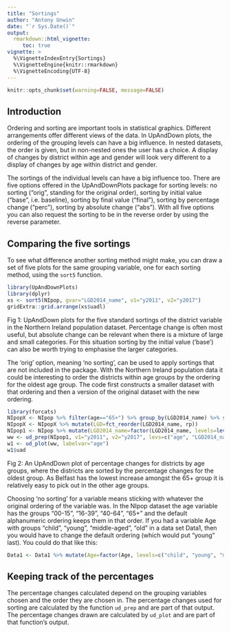 ```yaml
---
title: "Sortings"
author: "Antony Unwin"
date: "`r Sys.Date()`"
output:
  rmarkdown::html_vignette:
     toc: true
vignette: >
  %\VignetteIndexEntry{Sortings}
  %\VignetteEngine{knitr::rmarkdown}
  %\VignetteEncoding{UTF-8}
---
```



```r
knitr::opts_chunk$set(warning=FALSE, message=FALSE)
```


## Introduction

Ordering and sorting are important tools in statistical graphics.  Different arrangements offer different views of the data.  In UpAndDown plots, the ordering of the grouping levels can have a big influence.  In nested datasets, the order is given, but in non-nested ones the user has a choice.  A display of changes by district within age and gender will look very different to a display of changes by age within district and gender.

The sortings of the individual levels can have a big influence too.  There are five options offered in the UpAndDownPlots package for sorting levels: no sorting ("orig", standing for the original order), sorting by initial value ("base", i.e. baseline), sorting by final value ("final"), sorting by percentage change ("perc"), sorting by absolute change ("abs").  With all five options you can also request the sorting to be in the reverse order by using the reverse parameter.

## Comparing the five sortings

To see what difference another sorting method might make, you can draw a set of five plots for the same grouping variable, one for each sorting method, using the `sort5` function.

```r
library(UpAndDownPlots)
library(dplyr)
xs <- sort5(NIpop, gvar="LGD2014_name", v1="y2011", v2="y2017")
gridExtra::grid.arrange(xs$uadl)
```

Fig 1: UpAndDown plots for the five standard sortings of the district variable in the Northern Ireland population dataset.  Percentage change is often most useful, but absolute change can be relevant when there is a mixture of large and small categories.  For this situation sorting by the initial value ('base') can also be worth trying to emphasise the larger categories.

The 'orig' option, meaning 'no sorting', can be used to apply sortings that are not included in the package.  With the Northern Ireland population data it could be interesting to order the districts within age groups by the ordering for the oldest age group.  The code first constructs a smaller dataset with that ordering and then a version of the original dataset with the new ordering.

```r
library(forcats)
NIpopX <- NIpop %>% filter(age=="65+") %>% group_by(LGD2014_name) %>% summarise(s11=sum(y2011), s17=sum(y2017), rp=s17/s11-1)
NIpopX <- NIpopX %>% mutate(LGD=fct_reorder(LGD2014_name, rp))
NIpop1 <- NIpop %>% mutate(LGD2014_name=factor(LGD2014_name, levels=levels(NIpopX$LGD)))
ww <- ud_prep(NIpop1, v1="y2011", v2="y2017", levs=c("age", "LGD2014_name"), sortLev=c("orig", "orig"))
w1 <- ud_plot(ww, labelvar="age")
w1$uad
```

Fig 2: An UpAndDown plot of percentage changes for districts by age groups, where the districts are sorted by the percentage changes for the oldest group.  As Belfast has the lowest increase amongst the 65+ group it is relatively easy to pick out in the other age groups.

Choosing 'no sorting' for a variable means sticking with whatever the original ordering of the variable was.  In the NIpop dataset the age variable has the groups "00-15", "16-39", "40-64", "65+" and the default alphanumeric ordering keeps them in that order.  If you had a variable Age with groups "child", "young", "middle-aged", "old" in a data set Data1, then you would have to change the default ordering (which would put "young" last).  You could do that like this:

```r
Data1 <- Data1 %>% mutate(Age=factor(Age, levels=c("child", "young", "middle-aged", "old")))
```

## Keeping track of the percentages

The percentage changes calculated depend on the grouping variables chosen and the order they are chosen in.  The percentage changes used for sorting are calculated by the function `ud_prep` and are part of that output.  The percentage changes drawn are calculated by `ud_plot` and are part of that function's output.


